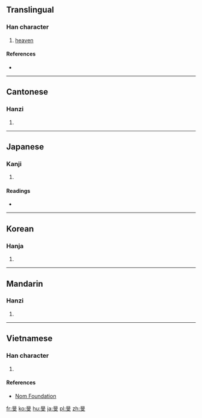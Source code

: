 ==Translingual==

===Han character===
{{Han char|rn=72|rad=日|as=04|sn=8|four=6040<sub>0</sub>|canj=日卜大 (AYK)|ids=⿱[[日]][[文]]}}

# [[heaven]]

====References====
* {{Han ref|kx=0490.250|dkj=13775|hdz=21495.060|uh=65FB|ud=26107|bh=CCC9|bd=52425}}

----

==Cantonese==

===Hanzi===
{{yue-hanzi|jyut=[[man4]]|y=man4}}

# {{defn|lang=yue|sort=日04}}

----

==Japanese==

===Kanji===
{{ja-kanji|grade=|rs=日04}}

# {{defn|lang=ja|sort=日04}}

====Readings====
* {{ja-readings|on=[[びん]] (bin), [[みん]] (min)|kun= [[あきら]] (akira) [[あきぞら]] (akizora)}}

----

==Korean==

===Hanja===
{{ko-hanja|hangeul=민|eumhun=|rv=min|mr=min|y=min}}

# {{defn|lang=ko|sort=日04}}

----

==Mandarin==

===Hanzi===
{{cmn-hanzi|pin=[[mín]] ([[min2]])|wg=min<sup>2</sup>}}

# {{defn|lang=cmn|sort=日04}}

----

==Vietnamese==

===Han character===
{{vi-readings|rs=日04| hanviet = mân}}

# {{defn|lang=vi|sort=日04}}

====References====
*[http://nomfoundation.org/common/nom_details.php?codepoint=65fb Nom Foundation]

[[fr:旻]]
[[ko:旻]]
[[hu:旻]]
[[ja:旻]]
[[pl:旻]]
[[zh:旻]]